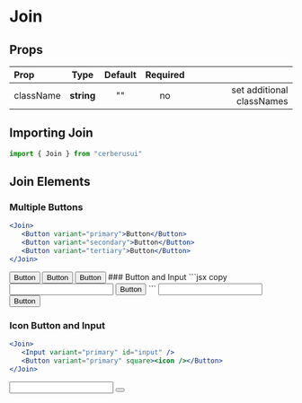 
# Join
## Props
|Prop|Type|Default| Required | |
| :------------ | :---------: | :----------: | :----------: | ----------: |
| className | **string** | "" | no | set additional classNames

## Importing Join
```jsx copy
import { Join } from "cerberusui"
```

## Join Elements
### Multiple Buttons
```jsx copy
<Join>
   <Button variant="primary">Button</Button>
   <Button variant="secondary">Button</Button>
   <Button variant="tertiary">Button</Button>
</Join>
```
<Join>
   <Button variant="primary">Button</Button>
   <Button variant="secondary">Button</Button>
   <Button variant="tertiary">Button</Button>
</Join>
### Button and Input
```jsx copy
<Join>
   <Input variant="primary" id="input" />
   <Button variant="primary">Button</Button>
</Join>
```
<Join>
   <Input variant="primary" id="input" />
   <Button variant="primary">Button</Button>
</Join>

### Icon Button and Input
```jsx copy
<Join>
   <Input variant="primary" id="input" />
   <Button variant="primary" square><icon /></Button>
</Join>
```
<Join>
   <Input variant="primary" id="input" />
   <Button variant="primary" square><Copy /></Button>
</Join>